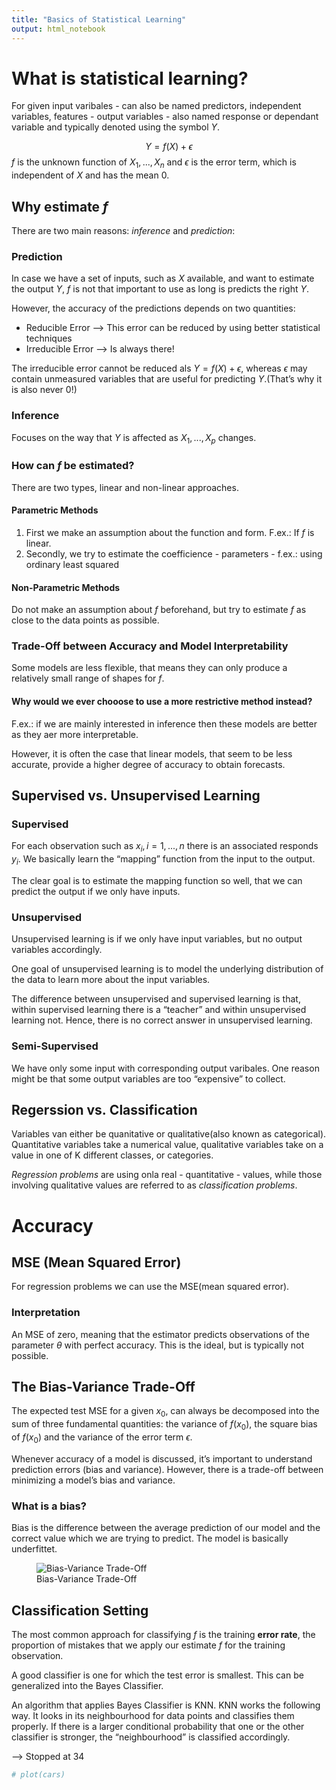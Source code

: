 ---
title: "Basics of Statistical Learning"
output: html_notebook
---

# What is statistical learning?

For given input varibales - can also be named predictors, independent variables, features - output variables - also named response or dependant variable and typically denoted using the symbol $Y$.

$$Y = f(X) + \epsilon$$
$f$ is the unknown function of $X_1, ..., X_n$ and $\epsilon$ is the error term, which is independent of $X$ and has the mean $0$.

## Why estimate $f$

There are two main reasons: $inference$ and $prediction$:

### Prediction

In case we have a set of inputs, such as $X$ available, and want to estimate the output $Y$, $f$ is not that important to use as long is predicts the right $Y$.

However, the accuracy of the predictions depends on two quantities:

* Reducible Error --> This error can be reduced by using better statistical techniques
* Irreducible Error --> Is always there!

The irreducible error cannot be reduced als $Y = f(X) + \epsilon$, whereas $\epsilon$ may contain unmeasured variables that are useful for predicting $Y$.(That's why it is also never $0$!)


### Inference

Focuses on the way that $Y$ is affected as $X_1,...,X_p$ changes.


### How can $f$ be estimated?

There are two types, linear and non-linear approaches.

#### Parametric Methods

1. First we make an assumption about the function and form. F.ex.: If $f$ is linear.
2. Secondly, we try to estimate the coefficience - parameters - f.ex.: using ordinary least squared

#### Non-Parametric Methods
Do not make an assumption about $f$ beforehand, but try to estimate $f$ as close to the data points as possible. 

### Trade-Off between Accuracy and Model Interpretability
Some models are less flexible, that means they can only produce a relatively small range of shapes for $f$.

#### Why would we ever chooose to use a more restrictive method instead?
F.ex.: if we are mainly interested in inference then these models are better as they aer more interpretable. 

However, it is often the case that linear models, that seem to be less accurate, provide a higher degree of accuracy to obtain forecasts.

## Supervised vs. Unsupervised Learning

### Supervised

For each observation such as $x_i, i=1,...,n$ there is an associated responds $y_i$. We basically learn the "mapping" function from the input to the output.

The clear goal is to estimate the mapping function so well, that we can predict the output if we only have inputs.

### Unsupervised

Unsupervised learning is if we only have input variables, but no output variables accordingly. 

One goal of unsupervised learning is to model the underlying distribution of the data to learn more about the input variables.

The difference between unsupervised and supervised learning is that, within supervised learning there is a "teacher" and within unsupervised learning not. Hence, there is no correct answer in unsupervised learning.

### Semi-Supervised 

We have only some input with corresponding output varibales. One reason might be that some output variables are too "expensive" to collect. 

## Regerssion vs. Classification

Variables van either be quanitative or qualitative(also known as categorical). Quantitative variables take a numerical value, qualitative variables take on a value in one of K different classes, or categories. 

*Regression problems* are using onla real - quantitative - values, while those involving qualitative values are referred to as *classification problems*. 

# Accuracy

## MSE (Mean Squared Error)

For regression problems we can use the MSE(mean squared error).

### Interpretation

An MSE of zero, meaning that the estimator predicts observations of the parameter $\theta$  with perfect accuracy. This is the ideal, but is typically not possible.


## The Bias-Variance Trade-Off

The expected test MSE for a given $x_0$, can always be decomposed into the sum of three fundamental quantities: the variance of $f(x_0)$, the square bias of $f(x_0)$ and the variance of the error term $\epsilon$.

Whenever accuracy of a model is discussed, it's important to understand prediction errors (bias and variance). However, there is a trade-off between minimizing a model's bias and variance. 

### What is a bias?

Bias is the difference between the average prediction of our model and the correct value which we are trying to predict. The model is basically underfittet.

![Bias-Variance Trade-Off](https://cdn-images-1.medium.com/max/1600/1*9hPX9pAO3jqLrzt0IE3JzA.png)

## Classification Setting

The most common approach for classifying $f$ is the training **error rate**, the proportion of mistakes that we apply our estimate $f$ for the training observation.

A good classifier is one for which the test error is smallest. This can be generalized into the Bayes Classifier.

An algorithm that applies Bayes Classifier is KNN. KNN works the following way. It looks in its neighbourhood for data points and classifies them properly. If there is a larger conditional probability that one or the other classifier is stronger, the "neighbourhood" is classified accordingly.





---> Stopped at 34

```{r}
# plot(cars)
```


